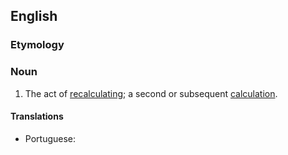 ==English==

===Etymology===
{{prefix|en|re|calculation}}

===Noun===
{{en-noun|~}}

# The act of [[recalculate|recalculating]]; a second or subsequent [[calculation]].

====Translations====
{{trans-top|act of recalculating}}
* Portuguese: {{t|pt|recálculo|m}}
{{trans-mid}}
{{trans-bottom}}